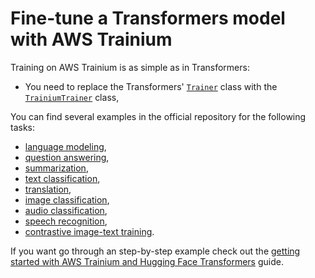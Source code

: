 <!---
Copyright 2023 The HuggingFace Team. All rights reserved.

Licensed under the Apache License, Version 2.0 (the "License");
you may not use this file except in compliance with the License.
You may obtain a copy of the License at

    http://www.apache.org/licenses/LICENSE-2.0

Unless required by applicable law or agreed to in writing, software
distributed under the License is distributed on an "AS IS" BASIS,
WITHOUT WARRANTIES OR CONDITIONS OF ANY KIND, either express or implied.
See the License for the specific language governing permissions and
limitations under the License.
-->

# Fine-tune a Transformers model with AWS Trainium

Training on AWS Trainium is as simple as in Transformers:

- You need to replace the Transformers' [`Trainer`](https://huggingface.co/docs/transformers/main_classes/trainer) class with the [`TrainiumTrainer`](https://huggingface.co/docs/optimum/neuron/package_reference/trainer) class,

You can find several examples in the official repository for the following tasks:

- [language modeling](https://github.com/huggingface/optimum-neuron/tree/main/examples/language-modeling),
- [question answering](https://github.com/huggingface/optimum-neuron/tree/main/examples/question-answering),
- [summarization](https://github.com/huggingface/optimum-neuron/tree/main/examples/summarization),
- [text classification](https://github.com/huggingface/optimum-neuron/tree/main/examples/text-classification),
- [translation](https://github.com/huggingface/optimum-neuron/tree/main/examples/translation),
- [image classification](https://github.com/huggingface/optimum-neuron/tree/main/examples/image-classification),
- [audio classification](https://github.com/huggingface/optimum-neuron/tree/main/examples/audio-classification),
- [speech recognition](https://github.com/huggingface/optimum-neuron/tree/main/examples/speech-recognition),
- [contrastive image-text training](https://github.com/huggingface/optimum-neuron/tree/main/examples/contrastive-image-text).

If you want go through an step-by-step example check out the [getting started with AWS Trainium and Hugging Face Transformers](../tutorials/getting_started) guide.
